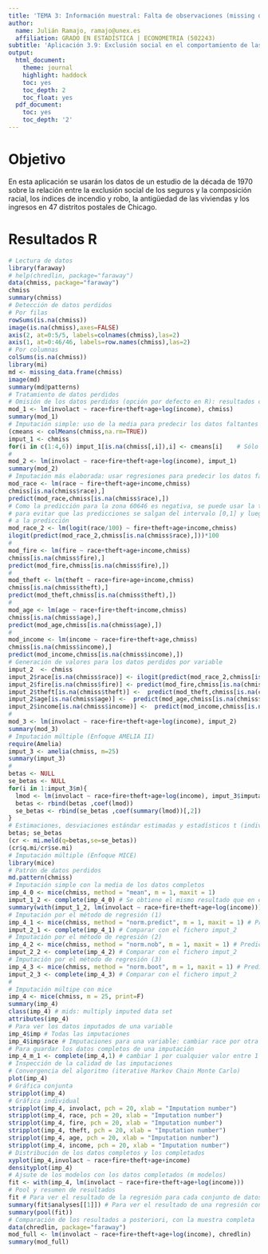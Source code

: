 ```yaml
---
title: 'TEMA 3: Información muestral: Falta de observaciones (missing data)'
author:
  name: Julián Ramajo, ramajo@unex.es
  affiliation: GRADO EN ESTADÍSTICA | ECONOMETRIA (502243)
subtitle: 'Aplicación 3.9: Exclusión social en el comportamiento de las aseguradoras de Chicago'
output:
  html_document:
    theme: journal
    highlight: haddock
    toc: yes
    toc_depth: 2
    toc_float: yes
  pdf_document:
    toc: yes
    toc_depth: '2'
---
```


# Objetivo

En esta aplicación se usarán los datos de un estudio de la década de 1970 sobre la relación entre la exclusión social de los seguros y la composición racial, los índices de incendio y robo, la antigüedad de las viviendas y los ingresos en 47 distritos postales de Chicago.

# Resultados R

```r
# Lectura de datos
library(faraway)
# help(chredlin, package="faraway")
data(chmiss, package="faraway")
chmiss
summary(chmiss)
# Detección de datos perdidos
# Por filas
rowSums(is.na(chmiss))
image(is.na(chmiss),axes=FALSE)
axis(2, at=0:5/5, labels=colnames(chmiss),las=2)
axis(1, at=0:46/46, labels=row.names(chmiss),las=2)
# Por columnas
colSums(is.na(chmiss))
library(mi)
md <- missing_data.frame(chmiss)
image(md)
summary(md@patterns)
# Tratamiento de datos perdidos
# Omisión de los datos perdidos (opción por defecto en R): resultados con los datos completos
mod_1 <- lm(involact ~ race+fire+theft+age+log(income), chmiss)
summary(mod_1)
# Imputación simple: uso de la media para predecir los datos faltantes de las variables explicativas
(cmeans <- colMeans(chmiss,na.rm=TRUE))
imput_1 <- chmiss
for(i in c(1:4,6)) imput_1[is.na(chmiss[,i]),i] <- cmeans[i]    # Sólo se rellenan los valores perdidos de las var. expl.
#
mod_2 <- lm(involact ~ race+fire+theft+age+log(income), imput_1)
summary(mod_2)
# Imputación más elaborada: usar regresiones para predecir los datos faltantes de las variables explicativas
mod_race <- lm(race ~ fire+theft+age+income,chmiss)
chmiss[is.na(chmiss$race),]
predict(mod_race,chmiss[is.na(chmiss$race),])
# Como la predicción para la zona 60646 es negativa, se puede usar la tranformación logit ( log(y/(1-y)) )
# para evitar que las predicciones se salgan del intervalo [0,1] y luego aplicar la transformación inversa 
# a la predicción
mod_race_2 <- lm(logit(race/100) ~ fire+theft+age+income,chmiss)
ilogit(predict(mod_race_2,chmiss[is.na(chmiss$race),]))*100
#
mod_fire <- lm(fire ~ race+theft+age+income,chmiss)
chmiss[is.na(chmiss$fire),]
predict(mod_fire,chmiss[is.na(chmiss$fire),])
#
mod_theft <- lm(theft ~ race+fire+age+income,chmiss)
chmiss[is.na(chmiss$theft),]
predict(mod_theft,chmiss[is.na(chmiss$theft),])
#
mod_age <- lm(age ~ race+fire+theft+income,chmiss)
chmiss[is.na(chmiss$age),]
predict(mod_age,chmiss[is.na(chmiss$age),])
#
mod_income <- lm(income ~ race+fire+theft+age,chmiss)
chmiss[is.na(chmiss$income),]
predict(mod_income,chmiss[is.na(chmiss$income),])
# Generación de valores para los datos perdidos por variable
imput_2  <- chmiss
imput_2$race[is.na(chmiss$race)] <- ilogit(predict(mod_race_2,chmiss[is.na(chmiss$race),]))*100
imput_2$fire[is.na(chmiss$fire)] <- predict(mod_fire,chmiss[is.na(chmiss$fire),])
imput_2$theft[is.na(chmiss$theft)] <-  predict(mod_theft,chmiss[is.na(chmiss$theft),])
imput_2$age[is.na(chmiss$age)] <-  predict(mod_age,chmiss[is.na(chmiss$age),])
imput_2$income[is.na(chmiss$income)] <-  predict(mod_income,chmiss[is.na(chmiss$income),])
#
mod_3 <- lm(involact ~ race+fire+theft+age+log(income), imput_2)
summary(mod_3)
# Imputación múltiple (Enfoque AMELIA II)
require(Amelia)
imput_3 <- amelia(chmiss, m=25)
summary(imput_3)
#
betas <- NULL
se_betas <- NULL
for(i in 1:imput_3$m){
  lmod <- lm(involact ~ race+fire+theft+age+log(income), imput_3$imputations[[i]])
  betas <- rbind(betas ,coef(lmod))
  se_betas <- rbind(se_betas ,coef(summary(lmod))[,2])
}
# Estimaciones, desviaciones estándar estimadas y estadísticos t (individuales y combinadas)
betas; se_betas
(cr <- mi.meld(q=betas,se=se_betas))
(cr$q.mi/cr$se.mi)
# Imputación múltiple (Enfoque MICE)
library(mice)
# Patrón de datos perdidos
md.pattern(chmiss)
# Imputación simple con la media de los datos completos
imp_4_0 <- mice(chmiss, method = "mean", m = 1, maxit = 1)
imput_1_2 <- complete(imp_4_0) # Se obtiene el mismo resultado que en el fichero imput_1, pera también se imputan
summary(with(imput_1_2, lm(involact ~ race+fire+theft+age+log(income))))  # los valores perdidos de la variable dependiente
# Imputación por el método de regresión (1)
imp_4_1 <- mice(chmiss, method = "norm.predict", m = 1, maxit = 1) # Predicción simple
imput_2_1 <- complete(imp_4_1) # Comparar con el fichero imput_2
# Imputación por el método de regresión (2)
imp_4_2 <- mice(chmiss, method = "norm.nob", m = 1, maxit = 1) # Predicción estocástica (se añade un error aleatorio)
imput_2_2 <- complete(imp_4_2) # Comparar con el fichero imput_2
# Imputación por el método de regresión (3)
imp_4_3 <- mice(chmiss, method = "norm.boot", m = 1, maxit = 1) # Predicción usando booostrap
imput_2_3 <- complete(imp_4_3) # Comparar con el fichero imput_2
# 
# Imputación múltipe con mice 
imp_4 <- mice(chmiss, m = 25, print=F)
summary(imp_4)
class(imp_4) # mids: multiply imputed data set
attributes(imp_4)
# Para ver los datos imputados de una variable
imp_4$imp # Todas las imputaciones
imp_4$imp$race # Imputaciones para una variable: cambiar race por otra variable para ver el resultado
# Para guardar los datos completos de una imputación
imp_4_m_1 <- complete(imp_4,1) # cambiar 1 por cualquier valor entre 1 y 25
# Inspección de la calidad de las imputaciones
# Convergencia del algoritmo (iterative Markov Chain Monte Carlo)
plot(imp_4)
# Gráfica conjunta
stripplot(imp_4)
# Gráfica individual
stripplot(imp_4, involact, pch = 20, xlab = "Imputation number")
stripplot(imp_4, race, pch = 20, xlab = "Imputation number")
stripplot(imp_4, fire, pch = 20, xlab = "Imputation number")
stripplot(imp_4, theft, pch = 20, xlab = "Imputation number")
stripplot(imp_4, age, pch = 20, xlab = "Imputation number")
stripplot(imp_4, income, pch = 20, xlab = "Imputation number")
# Distribución de los datos completos y los completados
xyplot(imp_4,involact ~ race+fire+theft+age+income)
densityplot(imp_4)
# Ajsute de los modelos con los datos completados (m modelos)
fit <- with(imp_4, lm(involact ~ race+fire+theft+age+log(income)))
# Pool y resumen de resultados
fit # Para ver el resultado de la regresión para cada conjunto de datos imputados (m=25 en el ejemplo)
summary(fit$analyses[[1]]) # Para ver el resultado de una regresión concreta (la primera en el ejemplo)
summary(pool(fit))
# Comparación de los resultados a posteriori, con la muestra completa
data(chredlin, package="faraway")
mod_full <- lm(involact ~ race+fire+theft+age+log(income), chredlin)
summary(mod_full)
```

